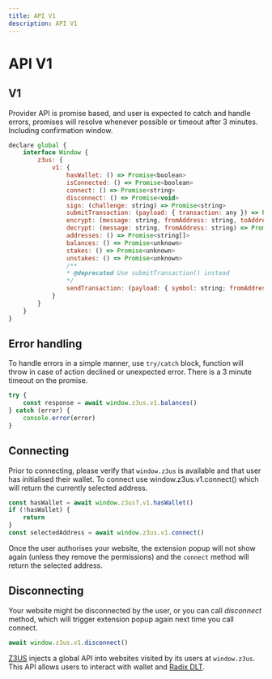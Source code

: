 ```yaml
---
title: API V1
description: API V1
---
```



# API V1




## V1

Provider API is promise based, and user is expected to catch and handle errors, promises will resolve whenever possible or timeout after 3 minutes. Including confirmation window.

```js
declare global {
	interface Window {
		z3us: {
			v1: {
				hasWallet: () => Promise<boolean>
				isConnected: () => Promise<boolean>
				connect: () => Promise<string>
				disconnect: () => Promise<void>
				sign: (challenge: string) => Promise<string>
				submitTransaction: (payload: { transaction: any }) => Promise<any>
				encrypt: (message: string, fromAddress: string, toAddress: string) => Promise<string>
				decrypt: (message: string, fromAddress: string) => Promise<string>
				addresses: () => Promise<string[]>
				balances: () => Promise<unknown>
				stakes: () => Promise<unknown>
				unstakes: () => Promise<unknown>
				/**
				* @deprecated Use submitTransaction() instead
				*/
				sendTransaction: (payload: { symbol: string; fromAddress: string; transaction: any }) => Promise<any>
			}
		}
	}
}
```

## Error handling

To handle errors in a simple manner, use `try/catch` block, function will throw in case of action declined or unexpected error. There is a 3 minute timeout on the promise.


```js
try {
	const response = await window.z3us.v1.balances()
} catch (error) {
	console.error(error)
}
```

## Connecting

Prior to connecting, please verify that `window.z3us` is available and that user has initialised their wallet. To connect use window.z3us.v1.connect() which will return the currently selected address.


```js
const hasWallet = await window.z3us?.v1.hasWallet()
if (!hasWallet) {
	return
}
const selectedAddress = await window.z3us.v1.connect()
```


Once the user authorises your website, the extension popup will not show again (unless they remove the permissions) and the `connect` method will return the selected address.

## Disconnecting

Your website might be disconnected by the user, or you can call _disconnect_ method, which will trigger extension popup again next time you call connect.


```js
await window.z3us.v1.disconnect()
```

[Z3US](https://z3us.com) injects a global API into websites visited by its users at `window.z3us`. This API allows users to interact with wallet and [Radix DLT](https://www.radixdlt.com/).

